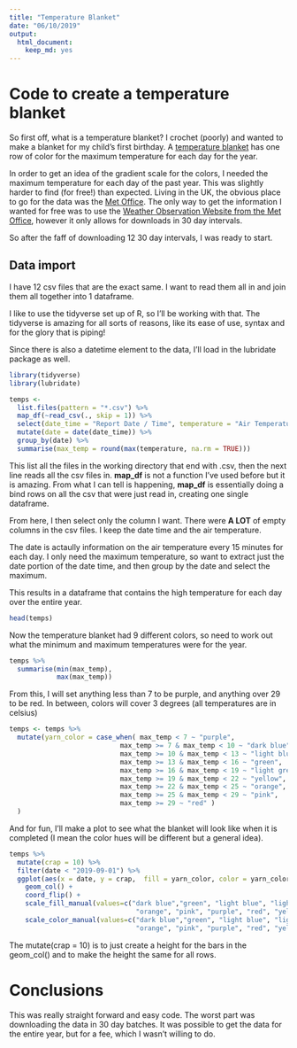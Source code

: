 ---
title: "Temperature Blanket"
date: "06/10/2019"
output: 
  html_document: 
    keep_md: yes
---


# Code to create a temperature blanket

So first off, what is a temperature blanket? I crochet (poorly) and wanted to make a blanket for my child's first birthday. A [temperature blanket](http://tlycblog.com/temperatureblankets/) has one row of color for the maximum temperature for each day for the year. 

In order to get an idea of the gradient scale for the colors, I needed the maximum temperature for each day of the past year. This was slightly harder to find (for free!) than expected. Living in the UK, the obvious place to go for the data was the [Met Office](https://www.metoffice.gov.uk/). The only way to get the information I wanted for free was to use the [Weather Observation Website from the Met Office](https://wow.metoffice.gov.uk), however it only allows for downloads in 30 day intervals. 

So after the faff of downloading 12 30 day intervals, I was ready to start. 

## Data import

I have 12 csv files that are the exact same. I want to read them all in and join them all together into 1 dataframe.

I like to use the tidyverse set up of R, so I'll be working with that. The tidyverse is amazing for all sorts of reasons, like its ease of use, syntax and for the glory that is piping!

Since there is also a datetime element to the data, I'll load in the lubridate package as well. 


```{r, results = "hide", message=FALSE}
library(tidyverse)
library(lubridate)

temps <-
  list.files(pattern = "*.csv") %>% 
  map_df(~read_csv(., skip = 1)) %>%
  select(date_time = "Report Date / Time", temperature = "Air Temperature") %>%
  mutate(date = date(date_time)) %>%
  group_by(date) %>%
  summarise(max_temp = round(max(temperature, na.rm = TRUE))) 
```

This list all the files in the working directory that end with .csv, then the next line reads all the csv files in. **map_df** is not a function I've used before but it is amazing. From what I can tell is happening, **map_df** is essentially doing a bind rows on all the csv that were just read in, creating one single dataframe. 

From here, I then select only the column I want. There were **A LOT** of empty columns in the csv files. I keep the date time and the air temperature. 

The date is actaully information on the air temperature every 15 minutes for each day. I only need the maximum temperature, so want to extract just the date portion of the date time, and then group by the date and select the maximum. 

This results in a dataframe that contains the high temperature for each day over the entire year. 

```{r}
head(temps)
```


Now the temperature blanket had 9 different colors, so need to work out what the minimum and maximum temperatures were for the year. 

```{r}
temps %>%
  summarise(min(max_temp), 
            max(max_temp))
```

From this, I will set anything less than 7 to be purple, and anything over 29 to be red. In between, colors will cover 3 degrees (all temperatures are in celsius)


```{r}
temps <- temps %>%
  mutate(yarn_color = case_when( max_temp < 7 ~ "purple", 
                            max_temp >= 7 & max_temp < 10 ~ "dark blue", 
                            max_temp >= 10 & max_temp < 13 ~ "light blue",
                            max_temp >= 13 & max_temp < 16 ~ "green", 
                            max_temp >= 16 & max_temp < 19 ~ "light green", 
                            max_temp >= 19 & max_temp < 22 ~ "yellow",
                            max_temp >= 22 & max_temp < 25 ~ "orange", 
                            max_temp >= 25 & max_temp < 29 ~ "pink", 
                            max_temp >= 29 ~ "red" )
  )
```


And for fun, I'll make a plot to see what the blanket will look like when it is completed (I mean the color hues will be different but a general idea).

```{r plot, fig.width=8, fig.height=6}
temps %>%
  mutate(crap = 10) %>%
  filter(date < "2019-09-01") %>%
  ggplot(aes(x = date, y = crap,  fill = yarn_color, color = yarn_color)) +
    geom_col() +
    coord_flip() + 
    scale_fill_manual(values=c("dark blue","green", "light blue", "light green", 
                                "orange", "pink", "purple", "red", "yellow") ) + 
    scale_color_manual(values=c("dark blue","green", "light blue", "light green", 
                                "orange", "pink", "purple", "red", "yellow") )

```  

The mutate(crap = 10) is to just create a height for the bars in the geom_col() and to make the height the same for all rows. 

# Conclusions
This was really straight forward and easy code. The worst part was downloading the data in 30 day batches. It was possible to get the data for the entire year, but for a fee, which I wasn't willing to do. 


